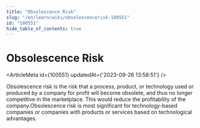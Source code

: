 ```yaml
---
title: "Obsolescence Risk"
slug: "/en/learn/wiki/obsolescencerisk-100551"
id: "100551"
hide_table_of_contents: true
---
```



# Obsolescence Risk

<ArticleMeta id={100551} updatedAt={'2023-09-26 13:58:51'} />
<div className='border-solid border-b border-t-0 my-4 border-[var(--ifm-color-gray-300)]' />

Obsolescence risk is the risk that a process, product, or technology used or produced by a company for profit will become obsolete, and thus no longer competitive in the marketplace. This would reduce the profitability of the company.Obsolescence risk is most significant for technology-based companies or companies with products or services based on technological advantages.
